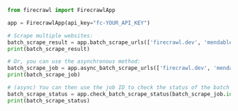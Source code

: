 ```python Python
from firecrawl import FirecrawlApp

app = FirecrawlApp(api_key="fc-YOUR_API_KEY")

# Scrape multiple websites:
batch_scrape_result = app.batch_scrape_urls(['firecrawl.dev', 'mendable.ai'], formats=['markdown', 'html'])
print(batch_scrape_result)

# Or, you can use the asynchronous method:
batch_scrape_job = app.async_batch_scrape_urls(['firecrawl.dev', 'mendable.ai'], formats=['markdown', 'html'])
print(batch_scrape_job)

# (async) You can then use the job ID to check the status of the batch scrape:
batch_scrape_status = app.check_batch_scrape_status(batch_scrape_job.id)
print(batch_scrape_status)
```
